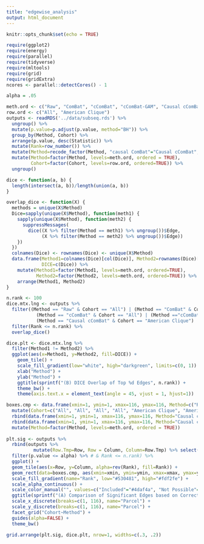 ```yaml
---
title: "edgewise_analysis"
output: html_document
---
```


```r
knitr::opts_chunk$set(echo = TRUE)
```

```r
require(ggplot2)
require(energy)
require(parallel)
require(tidyverse)
require(mltools)
require(grid)
require(gridExtra)
ncores <- parallel::detectCores() - 1

alpha = .05
```



```r
meth.ord <- c("Raw", "ComBat", "cComBat", "cComBat-GAM", "Causal cComBat", "Causal cComBat-GAM")
row.ord <- c("All", "American Clique")
outputs <- readRDS('../data/subseq.rds') %>%
  ungroup() %>%
  mutate(p.value=p.adjust(p.value, method="BH")) %>%
  group_by(Method, Cohort) %>%
  arrange(p.value, desc(Statistic)) %>%
  mutate(Rank=row_number()) %>%
  mutate(Method=recode_factor(Method, "causal ComBat"="Causal cComBat", "conditional ComBat"="cComBat", "conditional NeuroH"="cComBat-GAM", "causal NeuroH"="Causal cComBat-GAM")) %>%
  mutate(Method=factor(Method, levels=meth.ord, ordered = TRUE),
         Cohort=factor(Cohort, levels=row.ord, ordered=TRUE)) %>%
  ungroup()
```

```r
dice <- function(a, b) {
  length(intersect(a, b))/length(union(a, b))
}

overlap_dice <- function(X) {
  methods = unique(X$Method)
  Dice=sapply(unique(X$Method), function(meth1) {
    sapply(unique(X$Method), function(meth2) {
      suppressMessages(
        dice((X %>% filter(Method == meth1) %>% ungroup())$Edge, 
             (X %>% filter(Method == meth2) %>% ungroup())$Edge))
    })
  })
  colnames(Dice) <- rownames(Dice) <- unique(X$Method)
  data.frame(Method1=colnames(Dice)[col(Dice)], Method2=rownames(Dice)[row(Dice)],
             DICE=c(Dice)) %>%
    mutate(Method1=factor(Method1, levels=meth.ord, ordered=TRUE),
           Method2=factor(Method2, levels=meth.ord, ordered=TRUE)) %>%
    arrange(Method1, Method2)
}

n.rank <- 100
dice.mtx.lng <- outputs %>%
  filter((Method == "Raw" & Cohort == "All") | (Method == "ComBat" & Cohort == "All") |
           (Method == "cComBat" & Cohort == "All") | (Method =="cComBat-GAM" & Cohort == "All") |
           (Method == "Causal cComBat" & Cohort == "American Clique") | (Method == "Causal cComBat-GAM" & Cohort  == "American Clique")) %>%
  filter(Rank <= n.rank) %>%
  overlap_dice()

dice.plt <- dice.mtx.lng %>%
  filter(Method1 != Method2) %>%
  ggplot(aes(x=Method1, y=Method2, fill=DICE)) +
    geom_tile() +
    scale_fill_gradient(low="white", high="darkgreen", limits=c(0, 1)) +
    xlab("Method") +
    ylab("Method") +
    ggtitle(sprintf("(B) DICE Overlap of Top %d Edges", n.rank)) +
    theme_bw() + 
    theme(axis.text.x = element_text(angle = 45, vjust = 1, hjust=1))
```


```r
boxes.cmp <- data.frame(xmin=1, ymin=1, xmax=116, ymax=116, Method=c("Raw", "ComBat", "cComBat", "cComBat-GAM", "Causal cComBat", "Causal cComBat-GAM")) %>%
  mutate(Cohort=c("All", "All", "All", "All", "American Clique", "American Clique"), Color="Included") %>%
  rbind(data.frame(xmin=1, ymin=1, xmax=116, ymax=116, Method="Causal cComBat", Cohort="All", Color="Not Possible")) %>%
  rbind(data.frame(xmin=1, ymin=1, xmax=116, ymax=116, Method="Causal cComBat-GAM", Cohort="All", Color="Not Possible")) %>%
  mutate(Method=factor(Method, levels=meth.ord, ordered = TRUE))
  
plt.sig <- outputs %>%
  rbind(outputs %>%
          mutate(Row.Tmp=Row, Row = Column, Column=Row.Tmp) %>% select(-Row.Tmp)) %>%
  filter(p.value <= alpha) %>% # & Rank <= n.rank) %>%
  ggplot() +
  geom_tile(aes(x=Row, y=Column, alpha=rev(Rank), fill=Rank)) +
  geom_rect(data=boxes.cmp, aes(xmin=xmin, ymin=ymin, xmax=xmax, ymax=ymax, color=Color), fill=NA) +
  scale_fill_gradient(name="Rank", low="#530481", high="#fdf2fe") +
  scale_alpha_continuous() +
  scale_color_manual("", values=c("Included"="#4daf4a", "Not Possible"="#e41a1c")) +
  ggtitle(sprintf("(A) Comparison of Significant Edges based on Correction Technique", n.rank)) +
  scale_x_discrete(breaks=c(1, 116), name="Parcel") +
  scale_y_discrete(breaks=c(1, 116), name="Parcel") +
  facet_grid("Cohort~Method") +
  guides(alpha=FALSE) +
  theme_bw()
```

```r
grid.arrange(plt.sig, dice.plt, nrow=1, widths=c(.3, .2))
```